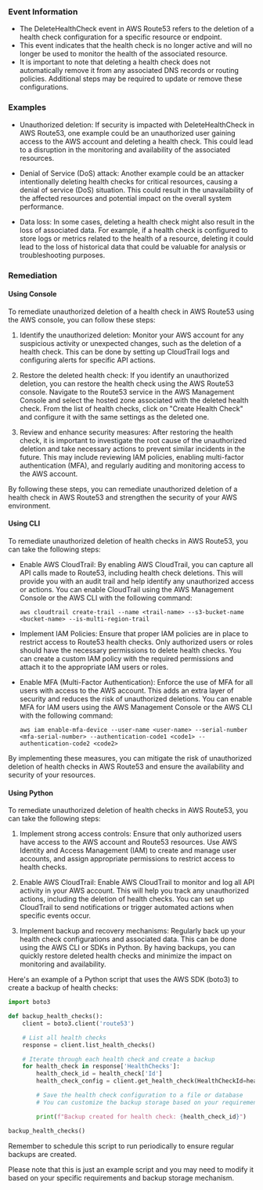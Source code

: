 
### Event Information

- The DeleteHealthCheck event in AWS Route53 refers to the deletion of a health check configuration for a specific resource or endpoint.
- This event indicates that the health check is no longer active and will no longer be used to monitor the health of the associated resource.
- It is important to note that deleting a health check does not automatically remove it from any associated DNS records or routing policies. Additional steps may be required to update or remove these configurations.


### Examples

- Unauthorized deletion: If security is impacted with DeleteHealthCheck in AWS Route53, one example could be an unauthorized user gaining access to the AWS account and deleting a health check. This could lead to a disruption in the monitoring and availability of the associated resources.

- Denial of Service (DoS) attack: Another example could be an attacker intentionally deleting health checks for critical resources, causing a denial of service (DoS) situation. This could result in the unavailability of the affected resources and potential impact on the overall system performance.

- Data loss: In some cases, deleting a health check might also result in the loss of associated data. For example, if a health check is configured to store logs or metrics related to the health of a resource, deleting it could lead to the loss of historical data that could be valuable for analysis or troubleshooting purposes.

### Remediation

#### Using Console

To remediate unauthorized deletion of a health check in AWS Route53 using the AWS console, you can follow these steps:

1. Identify the unauthorized deletion: Monitor your AWS account for any suspicious activity or unexpected changes, such as the deletion of a health check. This can be done by setting up CloudTrail logs and configuring alerts for specific API actions.

2. Restore the deleted health check: If you identify an unauthorized deletion, you can restore the health check using the AWS Route53 console. Navigate to the Route53 service in the AWS Management Console and select the hosted zone associated with the deleted health check. From the list of health checks, click on "Create Health Check" and configure it with the same settings as the deleted one.

3. Review and enhance security measures: After restoring the health check, it is important to investigate the root cause of the unauthorized deletion and take necessary actions to prevent similar incidents in the future. This may include reviewing IAM policies, enabling multi-factor authentication (MFA), and regularly auditing and monitoring access to the AWS account.

By following these steps, you can remediate unauthorized deletion of a health check in AWS Route53 and strengthen the security of your AWS environment.

#### Using CLI

To remediate unauthorized deletion of health checks in AWS Route53, you can take the following steps:

- Enable AWS CloudTrail: By enabling AWS CloudTrail, you can capture all API calls made to Route53, including health check deletions. This will provide you with an audit trail and help identify any unauthorized access or actions. You can enable CloudTrail using the AWS Management Console or the AWS CLI with the following command:
  ```
  aws cloudtrail create-trail --name <trail-name> --s3-bucket-name <bucket-name> --is-multi-region-trail
  ```

- Implement IAM Policies: Ensure that proper IAM policies are in place to restrict access to Route53 health checks. Only authorized users or roles should have the necessary permissions to delete health checks. You can create a custom IAM policy with the required permissions and attach it to the appropriate IAM users or roles.

- Enable MFA (Multi-Factor Authentication): Enforce the use of MFA for all users with access to the AWS account. This adds an extra layer of security and reduces the risk of unauthorized deletions. You can enable MFA for IAM users using the AWS Management Console or the AWS CLI with the following command:
  ```
  aws iam enable-mfa-device --user-name <user-name> --serial-number <mfa-serial-number> --authentication-code1 <code1> --authentication-code2 <code2>
  ```

By implementing these measures, you can mitigate the risk of unauthorized deletion of health checks in AWS Route53 and ensure the availability and security of your resources.

#### Using Python

To remediate unauthorized deletion of health checks in AWS Route53, you can take the following steps:

1. Implement strong access controls: Ensure that only authorized users have access to the AWS account and Route53 resources. Use AWS Identity and Access Management (IAM) to create and manage user accounts, and assign appropriate permissions to restrict access to health checks.

2. Enable AWS CloudTrail: Enable AWS CloudTrail to monitor and log all API activity in your AWS account. This will help you track any unauthorized actions, including the deletion of health checks. You can set up CloudTrail to send notifications or trigger automated actions when specific events occur.

3. Implement backup and recovery mechanisms: Regularly back up your health check configurations and associated data. This can be done using the AWS CLI or SDKs in Python. By having backups, you can quickly restore deleted health checks and minimize the impact on monitoring and availability.

Here's an example of a Python script that uses the AWS SDK (boto3) to create a backup of health checks:

```python
import boto3

def backup_health_checks():
    client = boto3.client('route53')

    # List all health checks
    response = client.list_health_checks()

    # Iterate through each health check and create a backup
    for health_check in response['HealthChecks']:
        health_check_id = health_check['Id']
        health_check_config = client.get_health_check(HealthCheckId=health_check_id)['HealthCheck']

        # Save the health check configuration to a file or database
        # You can customize the backup storage based on your requirements

        print(f"Backup created for health check: {health_check_id}")

backup_health_checks()
```

Remember to schedule this script to run periodically to ensure regular backups are created.

Please note that this is just an example script and you may need to modify it based on your specific requirements and backup storage mechanism.

